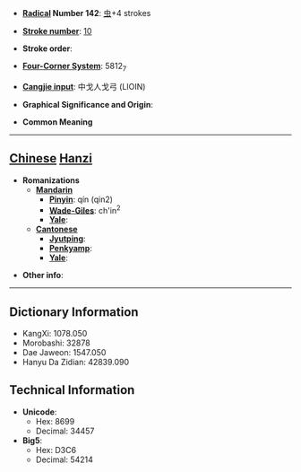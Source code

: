 * '''[[Wiktionary:Chinese radical index| Radical]] Number 142''': [[Wiktionary:Chinese radical index 虫|虫]]+4 strokes

* '''[[Wiktionary:Chinese total strokes index|Stroke number]]''': [[Wiktionary:Chinese total strokes index 10|10]]

* '''Stroke order''': 

* '''[[Wiktionary:Chinese four corner index|Four-Corner System]]''': 5812<sub>7</sub>

* '''[[Wiktionary:Chinese Cangjie index|Cangjie input]]''': 中戈人戈弓 (LIOIN)

* '''Graphical Significance and Origin''': 

* '''Common Meaning'''

----

== [[Chinese]] [[Hanzi]] ==

* '''Romanizations'''
** '''[[Mandarin]]'''
*** '''[[Pinyin]]''': qín (qin2)
*** '''[[Wade-Giles]]''': ch'in<sup>2</sup>
*** '''[[Yale]]''': 
** '''[[Cantonese]]'''
*** '''[[Jyutping]]''':
*** '''[[Penkyamp]]''': 
*** '''[[Yale]]''': 

* '''Other info''': 

----

== Dictionary Information ==

* KangXi: 1078.050
* Morobashi: 32878
* Dae Jaweon: 1547.050
* Hanyu Da Zidian: 42839.090

== Technical Information ==

* '''Unicode''':
** Hex: 8699
** Decimal: 34457
* '''Big5''':
** Hex: D3C6
** Decimal: 54214